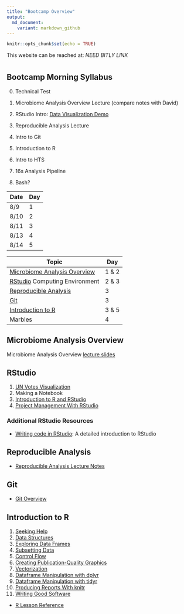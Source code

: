 ```yaml
---
title: "Bootcamp Overview"
output:
  md_document:
    variant: markdown_github
---
```


```r
knitr::opts_chunk$set(echo = TRUE)
```

This website can be reached at: *NEED BITLY LINK*

#  {.tabset .tabset-fade .tabset-pills}
## Bootcamp Morning Syllabus


0. Technical Test
1. Microbiome Analysis Overview Lecture (compare notes with David)
2. RStudio Intro: [Data Visualization Demo](lessons/bootcamp/020_unvotes.Rmd)
3. Reproducible Analysis Lecture
4. Intro to Git
5. Introduction to R

6. Intro to HTS
7. 16s Analysis Pipeline
8. Bash?



| Date | Day |
|------+-----|
| 8/9  |   1 |
| 8/10 |   2 |
| 8/11 |   3 |
| 8/13 |   4 |
| 8/14 |   5 |

| Topic                           | Day   |
|---------------------------------+-------|
| [Microbiome Analysis Overview]  | 1 & 2 |
| [RStudio] Computing Environment | 2 & 3 |
| [Reproducible Analysis]         | 3     |
| [Git]                           | 3     |
| [Introduction to R]             | 3 & 5 |
| Marbles                         | 4     |


## Microbiome Analysis Overview
Microbiome Analysis Overview [lecture slides](bootcamp/010_microbiome_analysis_overview.pdf)

## RStudio
1. [UN Votes Visualization](bootcamp/020_unvotes.Rmd)
2. Making a Notebook
3. [Introduction to R and RStudio](http://swcarpentry.github.io//swc-releases/2016.06/r-novice-gapminder/01-rstudio-intro/)
4. [Project Management With RStudio](http://swcarpentry.github.io//swc-releases/2016.06/r-novice-gapminder/02-project-intro/)

### Additional RStudio Resources
- [Writing code in RStudio](https://www.rstudio.com/resources/webinars/rstudio-essentials-webinar-series-part-1/): A detailed introduction to RStudio

## Reproducible Analysis
- [Reproducible Analysis Lecture Notes](bootcamp/030_reproducible_research.md)

## Git 
- [Git Overview](bootcamp/040_git_overview.md)

## Introduction to R 
1. [Seeking Help](http://swcarpentry.github.io//swc-releases/2016.06/r-novice-gapminder/03-seeking-help/)
2. [Data Structures](http://swcarpentry.github.io//swc-releases/2016.06/r-novice-gapminder/04-data-structures-part1/)
3. [Exploring Data Frames](http://swcarpentry.github.io//swc-releases/2016.06/r-novice-gapminder/05-data-structures-part2/)
4. [Subsetting Data](http://swcarpentry.github.io//swc-releases/2016.06/r-novice-gapminder/06-data-subsetting/)
5. [Control Flow](http://swcarpentry.github.io//swc-releases/2016.06/r-novice-gapminder/07-control-flow/)
6. [Creating Publication-Quality Graphics](http://swcarpentry.github.io//swc-releases/2016.06/r-novice-gapminder/08-plot-ggplot2/)
7. [Vectorization](http://swcarpentry.github.io//swc-releases/2016.06/r-novice-gapminder/09-vectorization/)
8. [Dataframe Manipulation with dplyr](http://swcarpentry.github.io//swc-releases/2016.06/r-novice-gapminder/13-dplyr/)
9. [Dataframe Manipulation with tidyr](http://swcarpentry.github.io//swc-releases/2016.06/r-novice-gapminder/14-tidyr/)
10. [Producing Reports With knitr](http://swcarpentry.github.io//swc-releases/2016.06/r-novice-gapminder/15-knitr-markdown/)
11. [Writing Good Software](http://swcarpentry.github.io//swc-releases/2016.06/r-novice-gapminder/16-wrap-up/)

- [R Lesson Reference](http://swcarpentry.github.io/r-novice-gapminder/reference)
